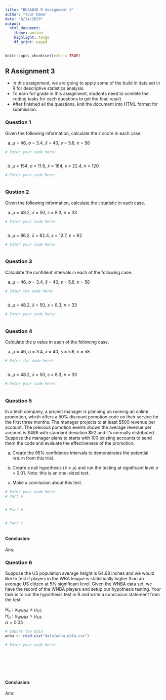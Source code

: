 ```yaml
---
title: "BUSAD40 R Assignment 3"
author: "Your Name"
date: "8/24/2020"
output: 
  html_document:
    theme: united
    highlight: tango
    df_print: paged
---
```


```r
knitr::opts_chunk$set(echo = TRUE)
```

## R Assignment 3

* In this assignment, we are going to apply some of the build in data set in R for descriptive statistics analysis.
* To earn full grade in this assignment, students need to comlete the coding tasks for each questions to get the final result.
* After finished all the questions, knit the document into HTML format for submission.

### Question 1

Given the following information, calculate the z score in each case. 

a. $\mu$ = 46, $\sigma$ = 3.4, $\bar{x}$ = 40, $s$ = 5.6, $n$ = 58

```r
# Enter your code here!



```

b. $\mu$ = 154, $\sigma$ = 11.6, $\bar{x}$ = 164, $s$ = 22.4, $n$ = 120

```r
# Enter your code here!



```


### Qustion 2

Given the following information, calculate the t statistic in each case.

a. $\mu$ = 48.2, $\bar{x}$ = 50, $s$ = 8.3, $n$ = 33

```r
# Enter your code here!



```

b. $\mu$ = 86.2, $\bar{x}$ = 82.4, $s$ = 12.7, $n$ = 62

```r
# Enter your code here!



```

### Question 3

Calculate the confident intervals in each of the following case.

a. $\mu$ = 46, $\sigma$ = 3.4, $\bar{x}$ = 40, $s$ = 5.6, $n$ = 58

```r
# Enter the code here!



```

b. $\mu$ = 48.2, $\bar{x}$ = 50, $s$ = 8.3, $n$ = 33

```r
# Enter your code here!



```

### Question 4

Calculate the p value in each of the following case.

a. $\mu$ = 46, $\sigma$ = 3.4, $\bar{x}$ = 40, $s$ = 5.6, $n$ = 58

```r
# Enter the code here!



```

b. $\mu$ = 48.2, $\bar{x}$ = 50, $s$ = 8.3, $n$ = 33

```r
# Enter your code here!



```

### Question 5

In a tech company, a project manager is planning on running an online promotion, whcih offers a 50% discount pomotion code on their service for the first three months. The manager projects to at least \$500 revenue per account. The previous pomotion events shows the average revenue per account is \$488 with standard deviation \$52 and it's normally distributed. Suppose the manager plans to starts with 100 existing accounts to send them the code and evaluate the effectiveness of the promotion.

a. Create the 95% confidence intervals to demonstrates the potential return from this trial.

b. Create a null hypothesis ($\bar{x} \geq \mu$) and run the testing at significant level $\alpha$ = 0.01. Note: this is an one-sided test.

c. Make a conclusion about this test.

```r
# Enter your code here!
# Part a


# Part b


# Part c



```

#### Conclusion:

Ans:

### Question 6

Suppose the US population average height is 64.68 inches and we would like to test if players in the WBA league is statistically higher than an average US citizen at 5% significant level. Given the WNBA data set, we have the record of the WNBA players and setup our hypothesis testing. Your task is to run the hypothesis test in R and write a conclusion statement from the test.

$H_o: \mu_{WNBA} \leq \mu_{US}$  
$H_a: \mu_{WNBA} > \mu_{US}$  
$\alpha = 0.05$

```r
# Import the data
wnba <- read.csv("data/wnba_data.csv")
```
```r
# Enter your code here!








```

#### Conclusion:

Ans: 
